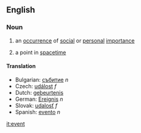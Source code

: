 ==English==

===Noun===

# an [[occurrence]] of [[social]] or [[personal]] [[importance]]
# {{physics}} a point in [[spacetime]]

====Translation====

*Bulgarian: [[събитие]] ''n''
*Czech: [[událost]] ''f''
*Dutch: [[gebeurtenis]]
*German: [[Ereignis]] ''n''
*Slovak: [[udalosť]] ''f''
*Spanish: [[evento]] ''n''

[[it:event]]